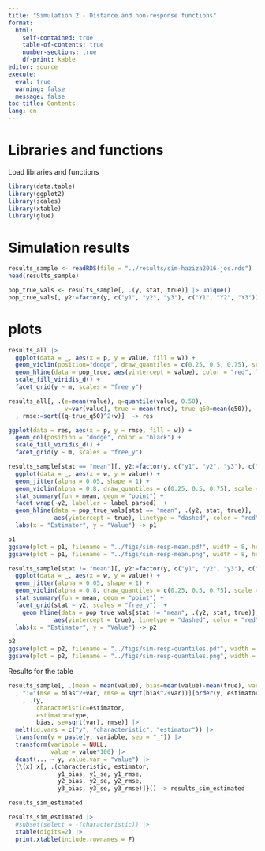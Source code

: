 ```yaml
---
title: "Simulation 2 - Distance and non-response functions"
format: 
  html:
    self-contained: true
    table-of-contents: true
    number-sections: true
    df-print: kable
editor: source
execute: 
  eval: true
  warning: false
  message: false
toc-title: Contents
lang: en
---
```


# Libraries and functions

Load libraries and functions 

```r
library(data.table)
library(ggplot2)
library(scales)
library(xtable)
library(glue)
```


# Simulation results


```r
results_sample <- readRDS(file = "../results/sim-haziza2016-jos.rds")
head(results_sample)
```

```r
pop_true_vals <- results_sample[, .(y, stat, true)] |> unique()
pop_true_vals[, y2:=factor(y, c("y1", "y2", "y3"), c("Y1", "Y2", "Y3"))]
```


# plots

```r
results_all |> 
  ggplot(data = _, aes(x = p, y = value, fill = w)) +
  geom_violin(position="dodge", draw_quantiles = c(0.25, 0.5, 0.75), scale = "width") +
  geom_hline(data = pop_true, aes(yintercept = value), color = "red", linetype="dashed") + 
  scale_fill_viridis_d() + 
  facet_grid(y ~ m, scales = "free_y")
```

```r
results_all[, .(e=mean(value), q=quantile(value, 0.50),
                v=var(value), true = mean(true), true_q50=mean(q50)), .(w,p,m,y)][
  , rmse:=sqrt((q-true_q50)^2+v)]  -> res

ggplot(data = res, aes(x = p, y = rmse, fill = w)) +
  geom_col(position = "dodge", color = "black") + 
  scale_fill_viridis_d() + 
  facet_grid(y ~ m, scales = "free_y")
```

```r
results_sample[stat == "mean"][, y2:=factor(y, c("y1", "y2", "y3"), c("Y1", "Y2", "Y3"))] |> 
  ggplot(data = _, aes(x = w, y = value)) +
  geom_jitter(alpha = 0.05, shape = 1) + 
  geom_violin(alpha = 0.8, draw_quantiles = c(0.25, 0.5, 0.75), scale = "width") + 
  stat_summary(fun = mean, geom = "point") + 
  facet_wrap(~y2, labeller = label_parsed)  + 
  geom_hline(data = pop_true_vals[stat == "mean", .(y2, stat, true)], 
             aes(yintercept = true), linetype = "dashed", color = "red") + 
  labs(x = "Estimator", y = "Value") -> p1

p1
ggsave(plot = p1, filename = "../figs/sim-resp-mean.pdf", width = 8, height = 6)
ggsave(plot = p1, filename = "../figs/sim-resp-mean.png", width = 8, height = 6)

```

```r
results_sample[stat != "mean"][, y2:=factor(y, c("y1", "y2", "y3"), c("Y1", "Y2", "Y3"))] |> 
  ggplot(data = _, aes(x = w, y = value)) +
  geom_jitter(alpha = 0.05, shape = 1) + 
  geom_violin(alpha = 0.8, draw_quantiles = c(0.25, 0.5, 0.75), scale = "width") + 
  stat_summary(fun = mean, geom = "point") + 
  facet_grid(stat ~ y2, scales = "free_y")  + 
    geom_hline(data = pop_true_vals[stat != "mean", .(y2, stat, true)], 
             aes(yintercept = true), linetype = "dashed", color = "red") + 
  labs(x = "Estimator", y = "Value") -> p2

p2
ggsave(plot = p2, filename = "../figs/sim-resp-quantiles.pdf", width = 8, height = 6)
ggsave(plot = p2, filename = "../figs/sim-resp-quantiles.png", width = 8, height = 6)

```
Results for the table

```r
results_sample[, .(mean = mean(value), bias=mean(value)-mean(true), var = var(value)), .(y, estimator=stat, type=w)][
  , ":="(mse = bias^2+var, rmse = sqrt(bias^2+var))][order(y, estimator)][
    , .(y, 
        characteristic=estimator,
        estimator=type, 
        bias, se=sqrt(var), rmse)] |> 
  melt(id.vars = c("y", "characteristic", "estimator")) |> 
  transform(y = paste(y, variable, sep = "_")) |> 
  transform(variable = NULL,
            value = value*100) |> 
  dcast(... ~ y, value.var = "value") |> 
  {\(x) x[, .(characteristic, estimator, 
              y1_bias, y1_se, y1_rmse, 
              y2_bias, y2_se, y2_rmse, 
              y3_bias, y3_se, y3_rmse)]}() -> results_sim_estimated

results_sim_estimated
```

```r
results_sim_estimated |> 
  #subset(select = -(characteristic)) |> 
  xtable(digits=2) |> 
  print.xtable(include.rownames = F)
```




